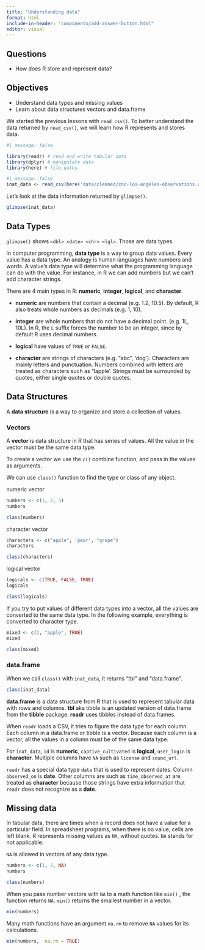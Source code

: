```yaml
---
title: "Understanding data"
format: html
include-in-header: "components/add-answer-button.html"
editor: visual
---
```


::: summary
## Questions

-   How does R store and represent data?

## Objectives

-   Understand data types and missing values
-   Learn about data structures vectors and data.frame
:::

We started the previous lessons with `read_csv()`. To better understand the data returned by `read_csv()`, we will learn how R represents and stores data.

```r
#| message: false

library(readr) # read and write tabular data
library(dplyr) # manipulate data
library(here) # file paths
```

```r
#| message: false
inat_data <- read_csv(here('data/cleaned/cnc-los-angeles-observations.csv'))
```

Let's look at the data information returned by `glimpse()`.

```r
glimpse(inat_data)
```

## Data Types

`glimpse()` shows `<dbl> <date> <chr> <lgl>`. Those are data types.

In computer programming, **data type** is a way to group data values. Every value has a data type. An analogy is human languages have numbers and words. A value's data type will determine what the programming language can do with the value. For instance, in R we can add numbers but we can't add character strings.

There are 4 main types in R: **numeric**, **integer**, **logical**, and **character**.

-   **numeric** are numbers that contain a decimal (e.g. 1.2, 10.5). By default, R also treats whole numbers as decimals (e.g. 1, 10).

-   **integer** are whole numbers that do not have a decimal point. (e.g. 1L, 10L). In R, the `L` suffix forces the number to be an integer, since by default R uses decimal numbers.

-   **logical** have values of `TRUE` or `FALSE`.

-   **character** are strings of characters (e.g. "abc", 'dog'). Characters are mainly letters and punctuation. Numbers combined with letters are treated as characters such as '1apple'. Strings must be surrounded by quotes, either single quotes or double quotes.

## Data Structures

A **data structure** is a way to organize and store a collection of values.

### Vectors

A **vector** is data structure in R that has series of values. All the value in the vector must be the same data type.

To create a vector we use the `c()` combine function, and pass in the values as arguments.

We can use `class()` function to find the type or class of any object.

numeric vector

```r
numbers <- c(1, 2, 5)
numbers

class(numbers)
```

character vector

```r
characters <- c("apple", 'pear', "grape")
characters

class(characters)
```

logical vector

```r
logicals <- c(TRUE, FALSE, TRUE)
logicals

class(logicals)
```

If you try to put values of different data types into a vector, all the values are converted to the same data type. In the following example, everything is converted to character type.

```r
mixed <- c(1, "apple", TRUE)
mixed

class(mixed)
```

### data.frame

When we call `class()` with `inat_data`, it returns "tbl" and "data.frame".

```r
class(inat_data)
```

**data.frame** is a data structure from R that is used to represent tabular data with rows and columns. **tbl** aka tibble is an updated version of data.frame from the **tibble** package. **readr** uses tibbles instead of data.frames.

When `readr` loads a CSV, it tries to figure the data type for each column. Each column in a data.frame or tibble is a vector. Because each column is a vector, all the values in a column must be of the same data type.

For `inat_data`, `id` is **numeric**, `captive_cultivated` is **logical**, `user_login` is **character**. Multiple columns have `NA` such as `license` and `sound_url`.

`readr` has a special data type `date` that is used to represent dates. Column `observed_on` is **date**. Other columns are such as `time_observed_at` are treated as **character** because those strings have extra information that `readr` does not recognize as a **date**.

## Missing data

In tabular data, there are times when a record does not have a value for a particular field. In spreadsheet programs, when there is no value, cells are left blank. R represents missing values as `NA`, without quotes. `NA` stands for not applicable.

`NA` is allowed in vectors of any data type.

```r
numbers <- c(1, 2, NA)
numbers

class(numbers)
```

When you pass number vectors with `NA` to a math function like `min()` , the function returns `NA`. `min()` returns the smallest number in a vector.

```r
min(numbers)
```

Many math functions have an argument `na.rm` to remove `NA` values for its calculations.

```r
min(numbers,  na.rm = TRUE)
```

## 
